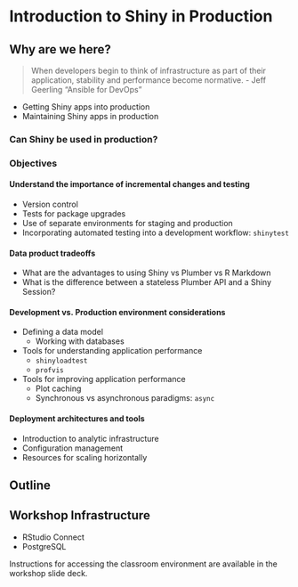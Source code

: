 # Introduction to Shiny in Production {#course-intro}

## Why are we here?

> When developers begin to think of infrastructure as part of their application, stability and performance become normative. - Jeff Geerling "Ansible for DevOps"

- Getting Shiny apps into production 
- Maintaining Shiny apps in production 

### Can Shiny be used in production?

### Objectives

#### Understand the importance of incremental changes and testing

- Version control
- Tests for package upgrades
- Use of separate environments for staging and production
- Incorporating automated testing into a development workflow: `shinytest`

#### Data product tradeoffs

- What are the advantages to using Shiny vs Plumber vs R Markdown
- What is the difference between a stateless Plumber API and a Shiny Session?

#### Development vs. Production environment considerations

- Defining a data model
  - Working with databases
- Tools for understanding application performance
  - `shinyloadtest`
  - `profvis`
- Tools for improving application performance
  - Plot caching
  - Synchronous vs asynchronous paradigms: `async` 

#### Deployment architectures and tools

- Introduction to analytic infrastructure
- Configuration management
- Resources for scaling horizontally

## Outline

## Workshop Infrastructure 

- RStudio Connect
- PostgreSQL

Instructions for accessing the classroom environment are available in the workshop slide deck.
